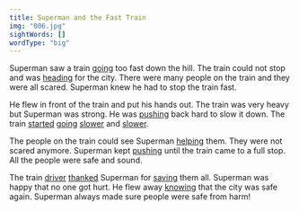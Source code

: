 ```yaml
---
title: Superman and the Fast Train
img: "006.jpg"
sightWords: []
wordType: "big"
---
```


Superman saw a train <u>going</u> too fast down the hill. The train could not stop and was <u>heading</u> for the city. There were many people on the train and they were all scared. Superman knew he had to stop the train fast.

He flew in front of the train and put his hands out. The train was very heavy but Superman was strong. He was <u>pushing</u> back hard to slow it down. The train <u>started</u> <u>going</u> <u>slower</u> and <u>slower</u>.

The people on the train could see Superman <u>helping</u> them. They were not scared anymore. Superman kept <u>pushing</u> until the train came to a full stop. All the people were safe and sound.

The train <u>driver</u> <u>thanked</u> Superman for <u>saving</u> them all. Superman was happy that no one got hurt. He flew away <u>knowing</u> that the city was safe again. Superman always made sure people were safe from harm!